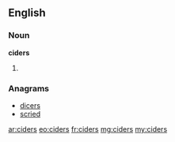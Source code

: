 ==English==

===Noun===
'''ciders'''
# {{plural of|cider}}

===Anagrams===
* [[dicers#English|dicers]]
* [[scried#English|scried]]

[[ar:ciders]]
[[eo:ciders]]
[[fr:ciders]]
[[mg:ciders]]
[[my:ciders]]